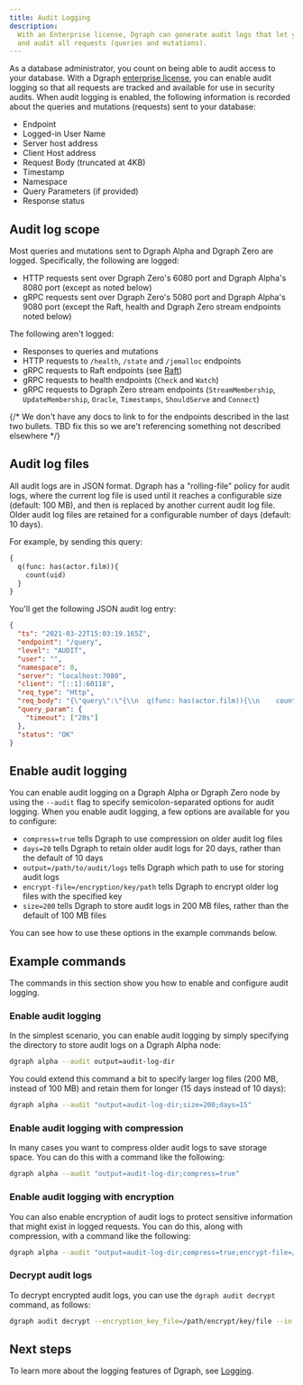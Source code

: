 ```yaml
---
title: Audit Logging
description:
  With an Enterprise license, Dgraph can generate audit logs that let you track
  and audit all requests (queries and mutations).
---
```


As a database administrator, you count on being able to audit access to your
database. With a Dgraph [enterprise license](./license), you can enable audit
logging so that all requests are tracked and available for use in security
audits. When audit logging is enabled, the following information is recorded
about the queries and mutations (requests) sent to your database:

- Endpoint
- Logged-in User Name
- Server host address
- Client Host address
- Request Body (truncated at 4KB)
- Timestamp
- Namespace
- Query Parameters (if provided)
- Response status

## Audit log scope

Most queries and mutations sent to Dgraph Alpha and Dgraph Zero are logged.
Specifically, the following are logged:

- HTTP requests sent over Dgraph Zero's 6080 port and Dgraph Alpha's 8080 port
  (except as noted below)
- gRPC requests sent over Dgraph Zero's 5080 port and Dgraph Alpha's 9080 port
  (except the Raft, health and Dgraph Zero stream endpoints noted below)

The following aren't logged:

- Responses to queries and mutations
- HTTP requests to `/health`, `/state` and `/jemalloc` endpoints
- gRPC requests to Raft endpoints (see [Raft](/dgraph/concepts/raft))
- gRPC requests to health endpoints (`Check` and `Watch`)
- gRPC requests to Dgraph Zero stream endpoints (`StreamMembership`,
  `UpdateMembership`, `Oracle`, `Timestamps`, `ShouldServe` and `Connect`)

{/* We don't have any docs to link to for the endpoints described in the last two bullets. TBD fix this so we are't referencing something not described elsewhere */}

## Audit log files

All audit logs are in JSON format. Dgraph has a "rolling-file" policy for audit
logs, where the current log file is used until it reaches a configurable size
(default: 100 MB), and then is replaced by another current audit log file. Older
audit log files are retained for a configurable number of days (default: 10
days).

For example, by sending this query:

```graphql
{
  q(func: has(actor.film)){
    count(uid)
  }
}
```

You'll get the following JSON audit log entry:

```json
{
  "ts": "2021-03-22T15:03:19.165Z",
  "endpoint": "/query",
  "level": "AUDIT",
  "user": "",
  "namespace": 0,
  "server": "localhost:7080",
  "client": "[::1]:60118",
  "req_type": "Http",
  "req_body": "{\"query\":\"{\\n  q(func: has(actor.film)){\\n    count(uid)\\n  }\\n}\",\"variables\":{}}",
  "query_param": {
    "timeout": ["20s"]
  },
  "status": "OK"
}
```

## Enable audit logging

You can enable audit logging on a Dgraph Alpha or Dgraph Zero node by using the
`--audit` flag to specify semicolon-separated options for audit logging. When
you enable audit logging, a few options are available for you to configure:

- `compress=true` tells Dgraph to use compression on older audit log files
- `days=20` tells Dgraph to retain older audit logs for 20 days, rather than the
  default of 10 days
- `output=/path/to/audit/logs` tells Dgraph which path to use for storing audit
  logs
- `encrypt-file=/encryption/key/path` tells Dgraph to encrypt older log files
  with the specified key
- `size=200` tells Dgraph to store audit logs in 200 MB files, rather than the
  default of 100 MB files

You can see how to use these options in the example commands below.

## Example commands

The commands in this section show you how to enable and configure audit logging.

### Enable audit logging

In the simplest scenario, you can enable audit logging by simply specifying the
directory to store audit logs on a Dgraph Alpha node:

```sh
dgraph alpha --audit output=audit-log-dir
```

You could extend this command a bit to specify larger log files (200 MB, instead
of 100 MB) and retain them for longer (15 days instead of 10 days):

```sh
dgraph alpha --audit "output=audit-log-dir;size=200;days=15"
```

### Enable audit logging with compression

In many cases you want to compress older audit logs to save storage space. You
can do this with a command like the following:

```sh
dgraph alpha --audit "output=audit-log-dir;compress=true"
```

### Enable audit logging with encryption

You can also enable encryption of audit logs to protect sensitive information
that might exist in logged requests. You can do this, along with compression,
with a command like the following:

```sh
dgraph alpha --audit "output=audit-log-dir;compress=true;encrypt-file=/path/to/encrypt/key/file"
```

### Decrypt audit logs

To decrypt encrypted audit logs, you can use the `dgraph audit decrypt` command,
as follows:

```sh
dgraph audit decrypt --encryption_key_file=/path/encrypt/key/file --in /path/to/encrypted/log/file --out /path/to/output/file
```

## Next steps

To learn more about the logging features of Dgraph, see
[Logging](/dgraph/admin/logs).
